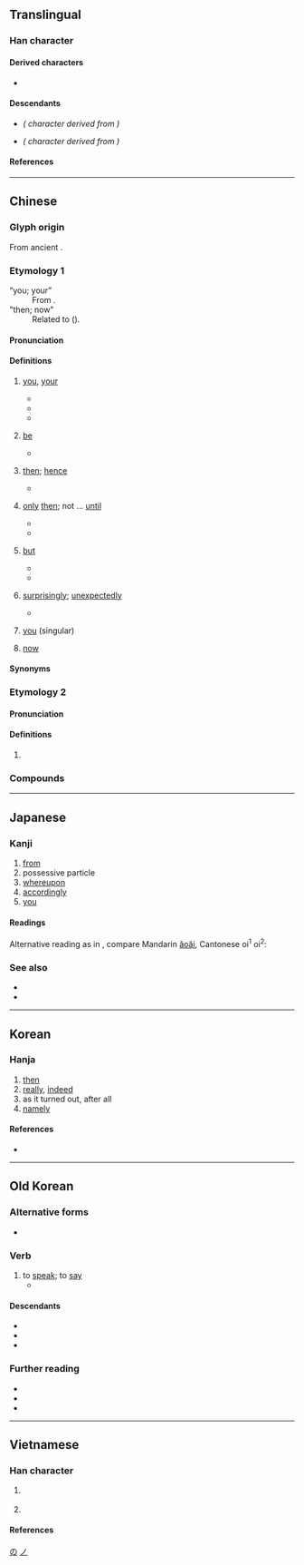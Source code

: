 {{also|及|廴|廼|迺|ㄋ|の}}
{{character info}}
==Translingual==
{{stroke order|type=gbw|strokes=2}}
{{Han stroke|Traditional Chinese and Japanese<br/>[[File:乃-order.gif|105px]]}}

===Han character===
{{Han char|rn=4|rad=丿|as=01|sn=2|four=17227|canj=NHS|ids=⿹㇡丿}}

====Derived characters====
* {{l|mul|[[仍]], [[奶]], [[屷]], [[𢖱]], [[扔]], [[𣱽]], [[𣅅]], [[㭁]], [[㲌]], [[𤆈]], [[𠂫]], [[𤜠]], [[辸]], [[礽]], [[䄧]], [[𧘌]], [[𥾋]], [[𮋣]], [[𧈣]], [[䚮]], [[𬤻]], [[𬦠]], [[釢]], [[𠂪]], [[𬝡]], [[𬼅]], [[𫡐]], [[𫡝]], [[㞧]], [[艿]], [[氖]], [[𫶵]], [[疓]], [[秀]], [[𬔬]], [[隽]], [[𮥸]], [[䯮]], [[𫡄]], [[𭑩]], [[及]], [[夃]], [[孕]], [[尕]], [[𫹭]], [[朶]], [[盁]], [[呄]], [[㭆]], [[𫂲]], [[㚉]], [[鼐]]}}

====Descendants====
* {{l|ja|の}} ''({{w|Hiragana}} character derived from {{w|Man'yōgana}})''
* {{l|ja|ノ}} ''({{w|Katakana}} character derived from {{w|Man'yōgana}})''

====References====
{{Han ref|kx=0081.120|dkj=00113|dj=0165.030|hdz=10031.050|uh=4E43}}

[[Category:Han characters from which hiragana were derived|の]]
[[Category:Han characters from which katakana were derived|ノ]]

----

==Chinese==
{{zh-forms|alt=迺,廼,𠄕,𠄎,𠧤,𢏩,𢎧}}

===Glyph origin===
{{Han etym}}
From ancient {{zh-l|*𠄎}}.

===Etymology 1===
; “you; your”
: From {{inh|zh|sit-pro|*na-ŋ||you}}.
; "then; now"
: Related to {{cog|bo|ན||''postposition following temporal causes''}} ({{zh-ref|Coblin, 1986}}).

====Pronunciation====
{{zh-pron
|m=nǎi
|c=naai5
|c-t=nai4
|h=gd=nai1
|md=nāi
|mn=nái/qz:ná/qz:nǎ
|mn_note=nái - literary; ná/nǎ - vernacular
|mn-t=nai2/nai6
|mn-t_note=nai2 - “you, your”; nai6 - “just; then; be”
|w=3ne
|mc=y
|oc=y
|ma=
|cat=adv,pron
}}

====Definitions====
{{zh-hanzi}}

# {{lb|zh|literary}} [[you]], [[your]]
#* {{zh-x|朕 心 朕 德，惟 乃 知。|Only '''you''' know my heart and my virtue.|CL|ref=Shangshu}}
#* {{zh-x|往 踐 乃 職，無 逆 朕 命。|Go and carry out '''your''' duties, and do not disobey my orders!|ref=Zuozhuan}}
#* {{zh-x|王師 北 定 中原 日，家祭 毋 忘 告 乃 翁。|On the day the Song army reconquers the Central Plain in the North, do not forget to inform '''your''' father when making offerings to your ancestors.|CL|ref='''1210''', {{lw|zh|陸游}} ({{w|Lu You}}), {{lang|zh|[[s:zh:示兒|示兒]]}}}}
# {{lb|zh|literary}} [[be]]
#: {{zh-x|失敗.乃.成功.之.母|failure is the mother of success}}
#* {{zh-x|^呂 ^公 女 乃 ^呂 ^后 也，生 ^孝-惠 ^帝、^魯-元 ^公主。|The daughter of  Lü Gong '''was''' Empress Lü, who gave birth to Emperor Hui and Princess Luyuan.|ref=Shiji}}
# {{lb|zh|literary}} [[then]]; [[hence]]
#: {{zh-syn|於是}}
#* {{zh-x|^相-如 度{duò} ^秦 王 雖 齋，決 負約 不 償 城，乃 使 其 從者 衣{yì} 褐，懷 其 璧，從 徑道 亡，歸 璧 於 ^趙。|Lin Xiangru reckoned even though the King of Qin agreed to fast, he would certainly break his promise and not hand over the cities. '''Hence''', he ordered his servant to put on ragged clothes, hide the jade under his bosom, and flee Qin on trails, in order to smuggle the jade back to Zhao.|ref=Shiji}}
# {{lb|zh|literary}} [[only]] [[then]]; not ... [[until]]
#: {{zh-syn|才}}
#* {{zh-x|^趙 王 送 璧 時 齋戒 五 日。今 大王 亦 宜 齋戒 五日，設 九賓 於 廷，臣 乃 敢 上 璧。|The King of Zhao fasted for five days before sending the jade off. Now Your Majesty should also fast for five days, and receive me with the Ceremony of Jiubin at the court. Only then will I dare to present the jade.|ref=Shiji}}
#* {{zh-x|^沛 ^公 謂 ^張 ^良 曰：「從 此 道 至 吾 軍，不過 二十 里 耳。度{duò} 我 至 軍 中，公 乃 入。」|Liu Bang said to Zhang Liang, "It is only twenty ''li''s from here to our camp. '''Only after''' you estimate that I have arrived at our camp should you enter."|ref=Shiji}}
# {{lb|zh|literary}} [[but]]
#* {{zh-x|不 見 ^子-都，乃 見 狂且。|I do not see Zidu, '''but''' I see this mad fellow.|ref=Shijing}}
#* {{zh-x|古人 以 儉 為 美德，今人 乃 以 儉 相 詬病。|The ancient people regarded frugality as a virtue, '''but''' now people criticize one another for being frugal.|ref=11th century, {{w|Sima Guang}}, {{lw|zh|s:訓儉示康|訓儉示康}}|CL}}
# {{lb|zh|literary}} [[surprisingly]]; [[unexpectedly]]
#: {{zh-syn|竟然}}
#* {{zh-x|問 今 是 何 世，乃 不知 有 漢，無論 ^魏 ^晉。|They asked what the current ruling dynasty was. '''Surprisingly''', they had not even heard of the Han, let alone the Wei and the Jin.|CL|ref=''[[s:Tao hua yuan ji|The Peach Blossom Spring]] (桃花源記)'', by [[w:Tao Yuanming|Tao Yuanming]], '''421''' (Wiktionary translation)}}
# {{lb|zh|Mainland|internet slang|cute-sounding}} [[you]] (singular)
#: {{zh-x|乃萌|{{q|cute-sounding variant of {{zh-l|*你們}}}} you (plural)}}
# {{lb|zh|Shanghainese Wu}} [[now]]
#: {{zh-x|從前 伊 勿 敢 跳 過 去，乃 伊 勿 怕 了。|tr=3zon xxi&3hhi&5veq koe&2thiau gu qi&3ne&3hhi&5veq pho&5leq|A long time ago he was scared to jump over, but '''now''' he isn't.|SH|ref='''2007''', Qian Nairong, {{lang|zh|上海话大词典}}, page 14}}
{{rfquote|zh}}

====Synonyms====
{{zh-dial|你}}
{{zh-dial|現在}}

===Etymology 2===

====Pronunciation====
{{zh-pron
|c-t=nai4,nai4*
|dial=n
|cat=pron,det
}}

====Definitions====
{{zh-hanzi}}

# {{lb|zh|Taishanese|colloquial}} {{zh-alt-form|*哪|[[which]]; [[where]]}}

===Compounds===
{{zh-der|乃可|乃今|乃心王室|乃祖|乃是|乃蠻|乃始|告訴乃論|乃武乃文|乃爾|乃父|乃眷|乃至|康乃馨|乃文乃武|乃若|乃公|乃者|乃翁|無乃|木乃伊|有容乃大|況乃|楊乃武|欸乃|毋乃|欸乃曲|若乃|請求乃論|乃則爾巴格}}

----

==Japanese==

===Kanji===
{{ja-kanji|grade=n|rs=丿01}}

# [[from]]
# possessive particle
# [[whereupon]]
# [[accordingly]]
# [[you]]
====Readings====
{{ja-readings
|goon=ない
|kanon=だい
|on=え
|kun=お-, すなわ-ち, なんじ-<なんぢ-<なむち-, の-
|nanori=おさむ<をさむ, のり
}}

Alternative reading as in {{m|ja|欸乃}}, compare Mandarin [[ǎoǎi]], Cantonese oi<sup>1</sup> oi<sup>2</sup>: <!-- 洪武正韻：依亥切 哀上 -->
{{ja-readings
|goon=あい
|kanon=あい
}}

===See also===
* {{l|ja|之}}
* {{l|ja|の}}

----

==Korean==

===Hanja===
{{ko-hanja|이에|내}}

# [[then]]
# [[really]], [[indeed]]
# as it turned out, after all
# [[namely]]

====References====
* {{Hanja ref|nav=8589}}

----

==Old Korean==

===Alternative forms===
* {{alter|oko|言利|曰利||logographic variant}}

===Verb===
{{head|oko|verb|tr=*nwoy-}}

# to [[speak]]; to [[say]]
#* {{quote-book|oko|year=c. 1250|title=Interpretive ''{{w|gugyeol}}'' glosses to the ''{{w|Golden Light Sutra}}''|text=佛<sup>[[隱]]</sup>[言]<sup>'''乃'''[[示]][[尸]]</sup>善男子<sup>良</sup>五種法<sup>[[乙]]</sup>依<sup>[[良]]</sup>|tr=PWUTHYE-n '''nwoy'''-si-l SYEN.NAM.CO-ya WO.CYONG.PEP-ur UY[?]-a|t=As for the Buddha, his [honored] '''sayings''': "O good men! Rely on the Five Laws, and..."|footer=(N.B. Gugyeol glyphs are given in non-abbreviated forms. Bracketed terms were ignored when read.)}}

====Descendants====
* {{desc|ko|뇌다|t=to say repeatedly}}
* {{desc|ko|되뇌다|t=to repeat the same thing|der=1}}
* {{desc|ko|뇌까리다|t=to say whatever comes to mind|der=1}}

===Further reading===
* {{cite-journal|author={{lang|ko|남풍현}} (Nam Pung-hyeon)|title={{lang|ko|<願往生歌>의 새로운 解讀}}|trans-title=A new reading of the ''Wonwangsaeng-ga''|journal=Gugyeol Yeon'gu|year=2018|volume=41|pages=5-27}}
* {{cite-book|author={{lang|ko|황선엽}} (Hwang Seon-yeop)|title={{lang|ko|釋讀口訣辭典}}|trans-title=Dictionary of interpretive ''gugyeol''|publisher=Taehaksa|year=2009|isbn=9788994024042}}
* {{cite-journal|author={{lang|ko|이병기}} (Yi Byeong-gi)|title={{lang|ko|구결자료의 어휘}}|trans-title=Vocabulary in the ''gugyeol'' sources|journal=Gugyeol Yeon'gu|year=2014|volume=33|pages=23–61}}

----

==Vietnamese==

===Han character===
{{vi-readings|rs=丿01
|hanviet=nãi-genibrel; Thiều Chửu (1942); Nguyễn (1974); Hồ (1976); Trần (1999); tdcntd, ái-Thiều Chửu (1942)
|nom=náy-Hồ (1976); tdcntd, nãy-Hồ (1976), nảy-Hồ (1976); tdcntd; tdcntd, nải-genibrel;bonet;tdcntd, nấy-Hồ (1976);tdcntd; tdcntd, nới-Hồ (1976); tdcntd
}}

# {{label|vi|dated|or|literary}} {{chu han form of|nãi| [[but]]; [[then]]}}
# {{label|vi|dated|or|literary}} {{chu han form of|nãi| [[you]]}}

====References====
<references/>